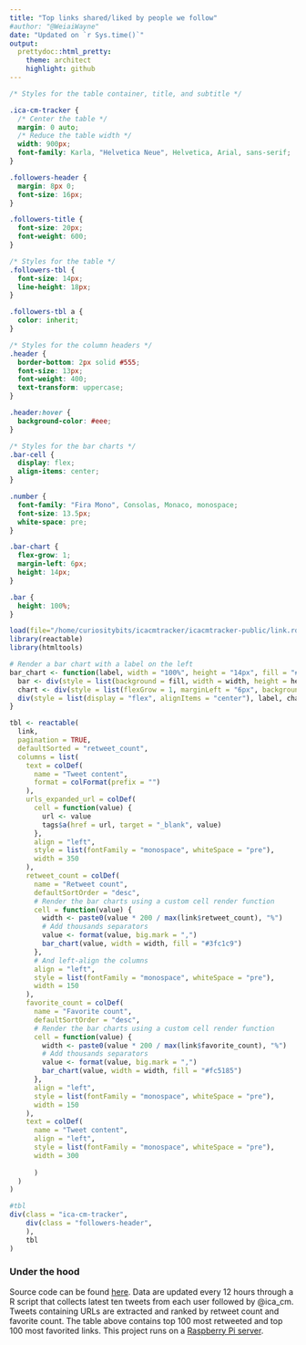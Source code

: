 ```yaml
---
title: "Top links shared/liked by people we follow"
#author: "@WeiaiWayne"
date: "Updated on `r Sys.time()`"
output:
  prettydoc::html_pretty:
    theme: architect
    highlight: github
---
```

```css
/* Styles for the table container, title, and subtitle */

.ica-cm-tracker {
  /* Center the table */
  margin: 0 auto;
  /* Reduce the table width */
  width: 900px;
  font-family: Karla, "Helvetica Neue", Helvetica, Arial, sans-serif;
}

.followers-header {
  margin: 8px 0;
  font-size: 16px;
}

.followers-title {
  font-size: 20px;
  font-weight: 600;
}

/* Styles for the table */
.followers-tbl {
  font-size: 14px;
  line-height: 18px;
}

.followers-tbl a {
  color: inherit;
}

/* Styles for the column headers */
.header {
  border-bottom: 2px solid #555;
  font-size: 13px;
  font-weight: 400;
  text-transform: uppercase;
}

.header:hover {
  background-color: #eee;
}

/* Styles for the bar charts */
.bar-cell {
  display: flex;
  align-items: center;
}

.number {
  font-family: "Fira Mono", Consolas, Monaco, monospace;
  font-size: 13.5px;
  white-space: pre;
}

.bar-chart {
  flex-grow: 1;
  margin-left: 6px;
  height: 14px;
}

.bar {
  height: 100%;
}

```

```r
load(file="/home/curiositybits/icacmtracker/icacmtracker-public/link.rda")
library(reactable)
library(htmltools)

# Render a bar chart with a label on the left
bar_chart <- function(label, width = "100%", height = "14px", fill = "#00bfc4", background = NULL) {
  bar <- div(style = list(background = fill, width = width, height = height))
  chart <- div(style = list(flexGrow = 1, marginLeft = "6px", background = background), bar)
  div(style = list(display = "flex", alignItems = "center"), label, chart)
}

tbl <- reactable(
  link,
  pagination = TRUE,
  defaultSorted = "retweet_count",
  columns = list(
    text = colDef(
      name = "Tweet content",
      format = colFormat(prefix = "")
    ),
    urls_expanded_url = colDef(
      cell = function(value) {
        url <- value
        tags$a(href = url, target = "_blank", value)
      },
      align = "left",
      style = list(fontFamily = "monospace", whiteSpace = "pre"),
      width = 350
    ),
    retweet_count = colDef(
      name = "Retweet count",
      defaultSortOrder = "desc",
      # Render the bar charts using a custom cell render function
      cell = function(value) {
        width <- paste0(value * 200 / max(link$retweet_count), "%")
        # Add thousands separators
        value <- format(value, big.mark = ",")
        bar_chart(value, width = width, fill = "#3fc1c9")
      },
      # And left-align the columns
      align = "left",
      style = list(fontFamily = "monospace", whiteSpace = "pre"),
      width = 150
    ),
    favorite_count = colDef(
      name = "Favorite count",
      defaultSortOrder = "desc",
      # Render the bar charts using a custom cell render function
      cell = function(value) {
        width <- paste0(value * 200 / max(link$favorite_count), "%")
        # Add thousands separators
        value <- format(value, big.mark = ",")
        bar_chart(value, width = width, fill = "#fc5185")
      },
      align = "left",
      style = list(fontFamily = "monospace", whiteSpace = "pre"),
      width = 150
    ),
    text = colDef(
      name = "Tweet content",
      align = "left",
      style = list(fontFamily = "monospace", whiteSpace = "pre"),
      width = 300
      
      )
  )
)

#tbl
div(class = "ica-cm-tracker",
    div(class = "followers-header",
    ),
    tbl
)


```

### Under the hood
Source code can be found [here](https://github.com/weiaiwayne/icacmtracker-public). Data are updated every 12 hours through a R script that collects latest ten tweets from each user followed by @ica_cm. Tweets containing URLs are extracted and ranked by retweet count and favorite count. The table above contains top 100 most retweeted and top 100 most favorited links. This project runs on a [Raspberry Pi server](https://www.raspberrypi.org/). 
